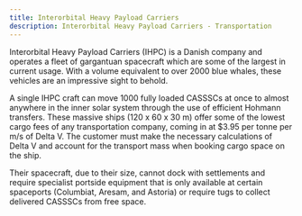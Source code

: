 ```yaml
---
title: Interorbital Heavy Payload Carriers
description: Interorbital Heavy Payload Carriers - Transportation
---
```


Interorbital Heavy Payload Carriers (IHPC) is a Danish company and operates a fleet of gargantuan spacecraft which are some of the largest in current usage. With a volume equivalent to over 2000 blue whales, these vehicles are an impressive sight to behold.

A single IHPC craft can move 1000 fully loaded CASSSCs at once to almost anywhere in the inner solar system through the use of efficient Hohmann transfers. These massive ships (120 x 60 x 30 m) offer some of the lowest cargo fees of any transportation company, coming in at $3.95 per tonne per m/s of Delta V. The customer must make the necessary calculations of Delta V and account for the transport mass when booking cargo space on the ship.

Their spacecraft, due to their size, cannot dock with settlements and require specialist portside equipment that is only available at certain spaceports (Columbiat, Aresam, and Astoria) or require tugs to collect delivered CASSSCs from free space.
